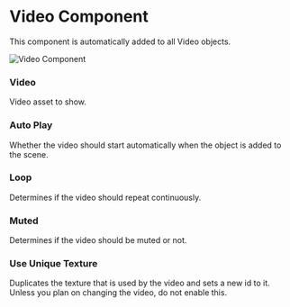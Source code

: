 # Video Component


This component is automatically added to all Video objects.

<Image src="/studio-docs/components/video-component.png" alt="Video Component" width={600} height={600} className="pt-6" />

### Video

Video asset to show.

### Auto Play

Whether the video should start automatically when the object is added to the scene.

### Loop

Determines if the video should repeat continuously.

### Muted

Determines if the video should be muted or not.

### Use Unique Texture

Duplicates the texture that is used by the video and sets a new id to it. Unless you plan on changing the video, do not enable this.
